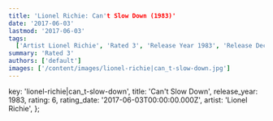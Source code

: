 ```yaml
---
title: 'Lionel Richie: Can't Slow Down (1983)'
date: '2017-06-03'
lastmod: '2017-06-03'
tags:
  ['Artist Lionel Richie', 'Rated 3', 'Release Year 1983', 'Release Decade 1980']
summary: 'Rated 3'
authors: ['default']
images: ['/content/images/lionel-richie|can_t-slow-down.jpg']
---
```


  key: 'lionel-richie|can_t-slow-down',
  title: 'Can't Slow Down',
  release_year: 1983,
  rating: 6,
  rating_date: '2017-06-03T00:00:00.000Z',
  artist: 'Lionel Richie',
};

<MusicRating data={data} />
